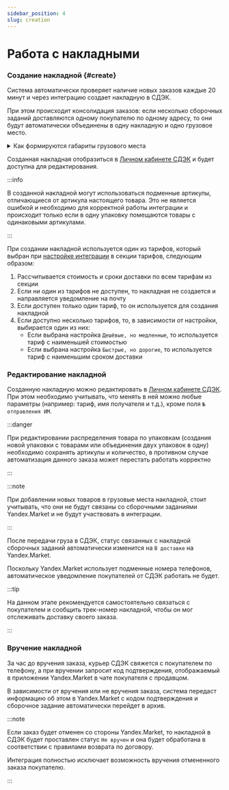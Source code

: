 ```yaml
---
sidebar_position: 4
slug: creation
---
```


# Работа с накладными

### Создание накладной {#create}

Система автоматически проверяет наличие новых заказов каждые 20 минут и через интеграцию создает накладную в СДЭК.

При этом происходит консолидация заказов: если несколько сборочных заданий доставляются одному покупателю по одному
адресу, то они будут автоматически объединены в одну накладную и одно грузовое место.

<details>
    <summary>Как формируются габариты грузового места</summary>

    Для подбора тарифа и создания накладной, интеграция использует габариты товаров из сборочного задания.
    Если какой-либо из габаритов в товаре отсутствует, то интеграция использует [значение из настроек](./setup.mdx#shop).

    Физический вес вычисляется как сумма весов всех товаров из сборочных заданий, назначенных на грузовое место.

    Для вычисления габаритов грузового места, интеграция использует следующий алгоритм:

    - Для каждого товара вычисляется объем: `длина * ширина * высота`
    - Объем товара умножается на его количество в грузовом месте
    - Суммируются все объемы товаров в грузовом месте
    - Результирующий объем умножается на коэффициент упаковки, заданный в настройках магазина
    - Находится *наибольшее* значение из **наибольших** габаритов всех товаров в грузовом месте
    - Находится *наибольшее* значение из **наименьших** габаритов всех товаров в грузовом месте
    - Итоговые габариты грузового места вычисляются следующим образом:
      - Длина: *наибольшее* значение из **наибольших** габаритов всех товаров
      - Ширина: *наибольшее* значение из **наименьших** габаритов всех товаров
      - Высота: частное от деления итогового объема на произведение длины и ширины
    - Полученные габариты округляются до целых чисел в большую сторону

    ---

    Пример расчета габаритов грузового места для двух товаров:

    Первый товар - 120 см х 18 см х 6 см, вес 2 кг, 1 шт

    Второй товар - 120 см х 1 см х 6 см, вес 0.5 кг, 2 шт

    Коэффициент упаковки - 5%

    - Вес грузового места: 2 + (0.5 * 2) = 3 кг
    - Объем первого товара: 120 * 18 * 6 = 12960 см³
    - Объем второго товара: 120 * 1 * 6 = 720 см³
    - Итоговый объем: 12960 + (720 * 2) = 14310 см³
    - Итоговый объем с учетом коэффициента упаковки: 14310 * ( 5 / 100 + 1 ) = 15025.5 см³
    - Наибольшее значение из наибольших габаритов: 120 см (120 см у первого товара и 120 см у второго товара)
    - Наибольшее значение из наименьших габаритов: 6 см (6 см у первого товара и 1 см у второго товара)
    - Итоговые габариты грузового места:
      - Длина: 120 см
      - Ширина: 6 см
      - Высота: 15025.5 / (120 * 6) = 20.84 см, округляем до 21 см

    Итоговые параметры грузового места: 120 см х 6 см х 21 см, вес 3 кг
</details>


Созданная накладная отобразиться в [Личном кабинете СДЭК](https://lk.cdek.ru) и будет доступна для редактирования.

:::info

В созданной накладной могут использоваться подменные артикулы, отличающиеся от артикула настоящего товара. Это не
является ошибкой и необходимо для корректной работы интеграции и происходит только если в одну упаковку помещаются
товары с одинаковыми артикулами.

:::

При создании накладной используется один из тарифов, который выбран при [настройке интеграции](./setup.mdx#shop) в
секции тарифов, следующим образом:

1. Рассчитывается стоимость и сроки доставки по всем тарифам из секции
1. Если ни один из тарифов не доступен, то накладная не создается и направляется уведомление на почту
1. Если доступен только один тариф, то он используется для создания накладной
1. Если доступно несколько тарифов, то, в зависимости от настройки, выбирается один из них:
   - Если выбрана настройка `Дешёвые, но медленные`, то используется тариф с наименьшей стоимостью
   - Если выбрана настройка `Быстрые, но дорогие`, то используется тариф с наименьшим сроком доставки

### Редактирование накладной

Созданную накладную можно редактировать в [Личном кабинете СДЭК](https://lk.cdek.ru/).
При этом необходимо учитывать, что менять в ней можно любые параметры (например: тариф, имя получателя и т.д.),
кроме поля `№ отправления ИМ`.

:::danger

При редактировании распределения товара по упаковкам (создания новой упаковки с товарами или объединения двух
упаковок в одну) необходимо сохранять артикулы и количество, в противном случае автоматизация данного заказа
может перестать работать корректно

:::

:::note

При добавлении новых товаров в грузовые места накладной, стоит учитывать, что они не будут связаны со сборочными
заданиями Yandex.Market и не будут участвовать в интеграции.

:::

После передачи груза в СДЭК, статус связанных с накладной сборочных заданий автоматически изменится на `В доставке` на
Yandex.Market.

Поскольку Yandex.Market использует подменные номера телефонов, автоматическое уведомление покупателей от СДЭК
работать не будет.

:::tip

На данном этапе рекомендуется самостоятельно связаться с покупателем и сообщить трек-номер накладной, чтобы он мог
отслеживать доставку своего заказа.

:::

### Вручение накладной

За час до вручения заказа, курьер СДЭК свяжется с покупателем по телефону, а при вручении запросит код подтверждения,
отображаемый в приложении Yandex.Market в чате покупателя с продавцом.

В зависимости от вручения или не вручения заказа, система передаст информацию об этом в Yandex.Market с кодом
подтверждения и сборочное задание автоматически перейдет в архив.

:::note

Если заказ будет отменен со стороны Yandex.Market, то накладной в СДЭК будет проставлен статус `Не вручен` и она будет
обработана в соответствии с правилами возврата по договору.

Интеграция полностью исключает возможность вручения отмененного заказа покупателю.

:::
